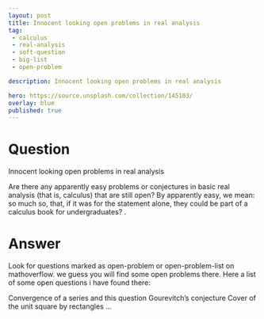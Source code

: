 ---
layout: post
title: Innocent looking open problems in real analysis
tag:
 - calculus
 - real-analysis
 - soft-question
 - big-list
 - open-problem

description: Innocent looking open problems in real analysis

hero: https://source.unsplash.com/collection/145103/
overlay: blue 
published: true
---

# Question 

Innocent looking open problems in real analysis

<!--break-->


Are there any apparently easy problems or conjectures in basic real analysis (that is, calculus) that are still open? By apparently easy, we mean: so much so, that, if it was for the statement alone, they could be part of a calculus book for undergraduates?
.

# Answer 


Look for questions marked as open-problem or open-problem-list on mathoverflow. we guess you will find some open problems there.
Here a list of some open questions i have found there:

Convergence of a series and this question
Gourevitch's conjecture
Cover of the unit square by rectangles
...


